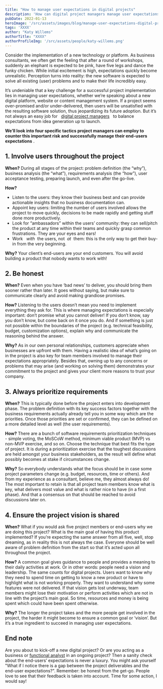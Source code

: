 ```yaml
---
title: "How to manage user expectations in digital projects"
description: 'How can digital project managers manage user expectations in software development projects? Which tactics are successful to avoid unrealistic expectations while balancing the needs and requirements of the users with the project’s timeline and budget?'
pubDate: 2022-01-13
heroImage: '/src/assets/images/blog/manage-user-expectations-digital-projects.jpg'
tags: 'XXXX'
author: "Katy Willems"
authorTitle: "XXXX"
authorProfileImg: '/src/assets/people/katy-willems.png'
---
```


<LayoutSection backgroundColor="dark">
    <p>
        Consider the implementation of a new technology or platform. As business consultants, we often get the feeling that after a round of workshops, suddenly an elephant is expected to be pink, have five legs and dance the funky chicken. While initial excitement is high, expectations quickly become unrealistic. Perception turns into reality: the new software is expected to solve all existing (user) problems and to make their life incredibly easy.
    </p>
    <p>
        It’s undeniable that a key challenge for a successful project implementation lies in managing user expectations, whether we’re speaking about a new digital platform, website or content management system. If a project seems over-promised and/or under-delivered, then users will be unsatisfied with the resulting software solution, thus jeopardizing its future adoption. But it’s not always an easy job for &nbsp; <a href="../key-roles-of-a-digital-project-manager/">digital project managers</a> &nbsp; to balance expectations from idea generation up to launch.
    </p>
    <p>
        <strong>We’ll look into four specific tactics project managers can employ to counter this important risk and successfully manage their end-users expectations</strong> .
    </p>    
</LayoutSection>

<LayoutSection>
    <h2>
        <strong>1. Involve users throughout the project</strong>
    </h2>
    <p>
        <strong>When?</strong>
        During all stages of the project: problem definition (the “why”), business analysis (the “what”), requirements analysis (the “how”), user acceptance testing, preparing launch, and even after the go-live.
    </p>
    <p>
        <strong>How?</strong>
    </p>
    <ul>
        <li>Listen to the users: they know their business best and can provide actionable insights that no business documentation can.</li>
        <li>Appoint key users: limiting the number of users involved allows the project to move quickly, decisions to be made rapidly and getting stuff done more productively.</li>
        <li>Look for “ambassadors” within the users’ community: they can sell/pitch the product at any time within their teams and quickly grasp common frustrations. They are your eyes and ears!</li>
        <li>Work &nbsp; <em>with</em> &nbsp;the users, not&nbsp; <em>at</em> &nbsp;them: this is the only way to get their buy-in from the very beginning.</li>
    </ul>
    <p>
        <strong>Why?</strong>
        Your client’s end-users are your end customers. You will avoid building a product that nobody wants to work with!
    </p>
    <h2>
        <strong>2. Be honest</strong>
    </h2>
    <p>
        <strong>When?</strong>
        Even when you have ‘bad news’ to deliver, you should bring them sooner rather than later. It goes without saying, but make sure to communicate clearly and avoid making grandiose promises.
    </p>
    <p>
        <strong>How?</strong>
        Listening to the users doesn’t mean you need to implement everything they ask for. This is where managing expectations is especially important: don’t promise what you cannot deliver! If you don’t know, say you don’t know, but come back on it once you do. And if something is just not possible within the boundaries of the project (e.g. technical feasibility, budget, customization options), explain why and communicate the reasoning behind the answer.
    </p>
    <p>
        <strong>Why?</strong>
        As in our own personal relationships, customers appreciate when businesses are upfront with them. Having a realistic idea of what’s going on in the project is also key for team members involved to manage their expectations appropriately. Besides that, owning up to any concerns or problems that may arise (and working on solving them) demonstrates your commitment to the project and gives your client more reasons to trust your company.
    </p>
    <h2>
        <strong>3. Always prioritize requirements</strong>
    </h2>
    <p>
        <strong>When?</strong>
        This is typically done before the project enters into development phase. The problem definition with its key success factors together with the business requirements actually already tell you in some way which are the priorities. Once those priorities are set or confirmed, they can be defined on a more detailed level as well (the user requirements).
    </p>
    <p>
        <strong>How?</strong>
        There are a bunch of software requirements prioritization techniques - simple voting, the MoSCoW method, minimum viable product (MVP) vs non-MVP exercise, and so on. Choose the technique that best fits the type of project. It is during a prioritization exercise that the toughest discussions are held amongst your business stakeholders, as the result will define what possibly becomes at stake if circumstances change.
    </p>
    <p>
        <strong>Why?</strong>
        So everybody understands what the focus should be in case some project parameters change (e.g. budget, resources, time or others). And from my experience as a consultant, believe me, they almost always do! The most important to retain is that all project team members know what is key, what delivers most value and what is rather nice to have (in a first phase). And that a consensus on that should be reached to avoid discussions later on.
    </p>
    <h2>
        <strong>4. Ensure the project vision is shared</strong>
    </h2>
    <p>
        <strong>When?</strong>
        What if you would ask five project members or end-users why we are doing this project? What is the main goal of having this product implemented? If you’re expecting the same answer from all five, well, stop dreaming, as in reality this is not always the case. Everyone should be well aware of problem definition from the start so that it’s acted upon all throughout the project.
    </p>
    <p>
        <strong>How?</strong>
        A common goal gives guidance to people and provides a meaning to their daily activities at work. Or in other words: people need a vision and leadership. The same counts for digital projects. Users want to know why they need to spend time on getting to know a new product or have to highlight what is not working properly. They want to understand why some features were not delivered. If that vision gets lost underway, team members might lose their motivation or perform activities which are not in line with the project’s main goal. So time, resources and money is being spent which could have been spent otherwise.
    </p>
    <p>
        <strong>Why?</strong>
        The longer the project takes and the more people get involved in the project, the harder it might become to ensure a common goal or ‘vision’. But it’s a true ingredient to succeed in managing user expectations.
    </p>
</LayoutSection>
<LayoutSection backgroundColor="dark">
    <h2>
        End note
    </h2>
    <p>
        Are you about to kick-off a new digital project? Or are you acting as a business or <a href="../functional-analyst-the-playmaker-of-your-agile-web-team">functional analyst</a> in an ongoing project? Then a sanity check about the end-users’ expectations is never a luxury. You might ask yourself "What if I notice there is a gap between the project deliverables and the end-user expectations?". Remember: be honest from the get-go. People love to see that their feedback is taken into account. Time for some action, I would say!
    </p>
</LayoutSection>